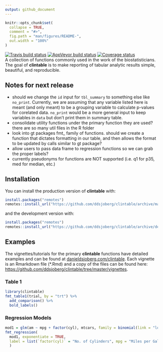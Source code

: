 ```yaml
---
output: github_document
---
```


<!-- README.md is generated from README.Rmd. Please edit that file -->

```r
knitr::opts_chunk$set(
  collapse = TRUE,
  comment = "#>",
  fig.path = "man/figures/README-",
  out.width = "100%"
)
```

[![Travis build status](https://travis-ci.org/ddsjoberg/clintable.svg?branch=master)](https://travis-ci.org/ddsjoberg/clintable)
[![AppVeyor build status](https://ci.appveyor.com/api/projects/status/github/ddsjoberg/clintable?branch=master&svg=true)](https://ci.appveyor.com/project/ddsjoberg/clintable)
[![Coverage status](https://codecov.io/gh/ddsjoberg/clintable/branch/master/graph/badge.svg)](https://codecov.io/github/ddsjoberg/clintable?branch=master)  
A collection of functions commonly used in the work of the biostatisticians. The goal of **clintable** is to make reporting of tabular analytic results simple, beautiful, and reproducible.  
<!-- Update the list of contributors from the git shell `git shortlog -s -n` -->

## Notes for next release
- should we change the `id` input for `tbl_summary` to something else like `no_print`.  Currently, we are assuming that any variable listed here is meant (and only meant) to be a grouping variable to calculate p-values for corelated data.  `no_print` would be a more general input to keep variables in `data` but don't print them in summary table.  
- consolidate utility functions under the primary function they are used?  there are so many util files in the R folder  
- look into gt packages fmt_ family of functions.  should we create a function that dictates formatting in our table, and then allows the format to be updated by calls similar to gt package?  
- allow users to pass data frame to regression functions so we can grab the proper labels?  
- currently pseudonyms for functions are NOT supported (i.e. q1 for p35, med for median, etc.)  

## Installation

You can install the production version of **clintable** with:

``` r
install.packages("remotes")
remotes::install_url("https://github.com/ddsjoberg/clintable/archive/master.zip")
```

and the development version with:

``` r
install.packages("remotes")
remotes::install_url("https://github.com/ddsjoberg/clintable/archive/dev.zip")
```

## Examples

The vignettes/tutorials for the primary **clintable** functions have detailed examples and can be found at [danieldsjoberg.com/clintable](http://www.danieldsjoberg.com/clintable).  Each vignette is an Rmarkdown file (*.Rmd) and a copy of the files can be found here: [https://github.com/ddsjoberg/clintable/tree/master/vignettes](https://github.com/ddsjoberg/clintable/tree/master/vignettes).  

### Table 1

```r
library(clintable)
fmt_table1(trial, by = "trt") %>% 
  add_comparison() %>% 
  bold_labels()

```

### Regression Models

```r
mod1 = glm(am ~ mpg + factor(cyl), mtcars, family = binomial(link = "logit"))
fmt_regression(
  mod1, exponentiate = TRUE, 
  label = list(`factor(cyl)` = "No. of Cylinders", mpg = "Miles per Gallon")
  )
```
